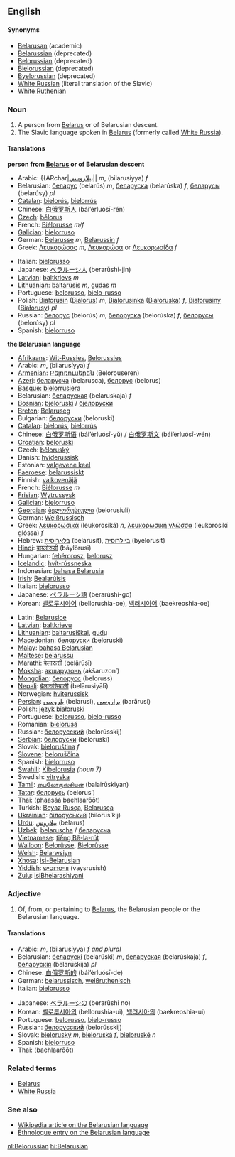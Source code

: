 ==English==

====Synonyms====
*[[Belarusan]] (academic)
*[[Belarussian]] (deprecated)
*[[Belorussian]] (deprecated)
*[[Bielorussian]] (deprecated)
*[[Byelorussian]] (deprecated)
*[[White Russian]] (literal translation of the Slavic)
*[[White Ruthenian]]

===Noun===
#A person from [[Belarus]] or of Belarusian descent.
#The Slavic language spoken in [[Belarus]] (formerly called [[White Russia]]).

====Translations====
'''person from [[Belarus]] or of Belarusian descent'''
{{top}}
*Arabic: {{ARchar|[[بيلاروسي]]|| {{IPAchar|(bilarúːsi)}} ''m'', {{ARchar|[[بيلوروسية]]}} (bilarusíyya) ''f''
*Belarusian: [[беларус]] (belarús) ''m'', [[беларуска]] (belarúska) ''f'', [[беларусы]] (belarúsy) ''pl''
*[[Catalan]]: [[bielorús]], [[bielorrús]]
*Chinese: [[白俄罗斯人]] (bái’èrluósī-rén)
*[[Czech]]: [[bělorus]]
*French: [[Biélorusse]] ''m/f''
*[[Galician]]: [[bielorruso]]
*German: [[Belarusse]] ''m'', [[Belarussin]] ''f''
*Greek: [[Λευκορώσος]] ''m'', [[Λευκορώσα]] or [[Λευκορωσίδα]] ''f''
{{mid}}
*Italian: [[bielorusso]]
*Japanese: [[ベラルーシ人]] (berarūshi-jin)
*[[Latvian]]: [[baltkrievs]] ''m''
*[[Lithuanian]]: [[baltarùsis]] ''m'', [[gudas]] ''m''
*Portuguese: [[belorusso]], [[bielo-russo]]
*Polish: [[Białorusin]] ([[Białorus]]) ''m'', [[Białorusinka]] ([[Białoruska]]) ''f'', [[Białorusiny]] ([[Białorusy]]) ''pl''
*Russian: [[белорус]] (belorús) ''m'', [[белоруска]] (belorúska) ''f'', [[белорусы]] (belorúsy) ''pl''
*Spanish: [[bielorruso]]
{{bottom}}


'''the Belarusian language'''
{{top}}
*[[Afrikaans]]: [[Wit-Russies]], [[Belorussies]]
*Arabic: {{ARchar|[[بيلاروسي]]}} {{IPAchar|(bilarúːsi)}} ''m'', {{ARchar|[[بيلوروسية]]}} (bilarusíyya) ''f''
*[[Armenian]]: [[Բելոռուսերեն]] (Belorouseren)
*[[Azeri]]: [[беларусҹа]] (belarusca), [[белорус]] (belorus)
*[[Basque]]: [[bielorrusiera]]
*Belarusian: [[беларуская]] (belaruskaja) ''f''
*[[Bosnian]]: [[bjeloruski]] / [[бјелоруски]]
*[[Breton]]: [[Belaruseg]]
*Bulgarian: [[белоруски]] (beloruski)
*[[Catalan]]: [[bielorús]], [[bielorrús]]
*Chinese: [[白俄罗斯语]] (bái’èrluósī-yǔ) / [[白俄罗斯文]] (bái’èrluósī-wén)
*[[Croatian]]: [[beloruski]]
*Czech: [[běloruský]]
*Danish: [[hviderussisk]]
*Estonian: [[valgevene keel]]
*[[Faeroese]]: [[belarussiskt]]
*Finnish: [[valkovenäjä]]
*French: [[Biélorusse]] ''m''
*[[Frisian]]: [[Wytrussysk]]
*[[Galician]]: [[bielorruso]]
*[[Georgian]]: [[ბელორუსიული]] (belorusiuli)
*German: [[Weißrussisch]]
*Greek: [[λευκορωσικά]] (leukorosiká) ''n'', [[λευκορωσική γλώσσα]] (leukorosikí glóssa) ''f''
*Hebrew: [[בלארוסית]] (belarusít), [[ביילרוסית]] (byelorusít)
*[[Hindi]]: [[बाय्लोरुसी]] (bāylōrusī)
*Hungarian: [[fehérorosz]], [[belorusz]]
*[[Icelandic]]: [[hvít-rússneska]]
*Indonesian: [[bahasa Belarusia]]
*[[Irish]]: [[Bealarúisis]]
*Italian: [[bielorusso]]
*Japanese: [[ベラルーシ語]] (berarūshi-go)
*Korean: [[벨로루시아어]] (bellorushia-oe), [[백러시아어]] (baekreoshia-oe)
{{mid}}
*Latin: [[Belarusice]]
*[[Latvian]]: [[baltkrievu]]
*[[Lithuanian]]: [[baltarusiškai]], [[gudų]]
*[[Macedonian]]: [[белоруски]] (beloruski)
*[[Malay]]: [[bahasa Belarusian]]
*[[Maltese]]: [[belarussu]]
*[[Marathi]]: [[बेलारूसी]] (belārūsī)
*[[Moksha]]: [[акшарузонь]] (akšaruzon’)
*[[Mongolian]]: [[белорусс]] (beloruss)
*[[Nepali]]: [[बेलारुसियाली]] (belārusiyālī)
*Norwegian: [[hviterussisk]]
*[[Persian]]: [[بلروسى]] (belarusi), [[براروسی]] (barārusi)
*Polish: [[język białoruski]]
*Portuguese: [[belorusso]], [[bielo-russo]]
*Romanian: [[bielorusă]]
*Russian: [[белорусский]] (belorússkij)
*[[Serbian]]: [[белоруски]] (beloruski)
*Slovak: [[bieloruština]] ''f''
*[[Slovene]]: [[beloruščina]]
*Spanish: [[bielorruso]]
*[[Swahili]]: [[Kibelorusia]] ''(noun 7)''
*Swedish: [[vitryska]]
*[[Tamil]]: [[பைலோருஸ்சியன்]] (balairūskiyan)
*[[Tatar]]: [[белорусь]] (belorus’)
*Thai: {{THchar|[[ภาษาเบลารุส]]}} (phaasáá baehlaarōōt)
*Turkish: [[Beyaz Rusça]], [[Belarusça]]
*[[Ukrainian]]: [[білоруський]] (bilorus’kij)
*[[Urdu]]: [[بيلاروس]] (belarus)
*[[Uzbek]]: [[belaruscha]] / [[беларусча]]
*[[Vietnamese]]: [[tiếng Bê-la-rút]]
*[[Walloon]]: [[Belorûsse]], [[Bielorûsse]] 
*[[Welsh]]: [[Belarwsiyn]]
*[[Xhosa]]: [[isi-Belarusian]]
*[[Yiddish]]: [[װײַסרוסיש]] (vaysrusish)
*[[Zulu]]: [[isiBhelarashiyani]]
{{bottom}}

===Adjective===
#Of, from, or pertaining to [[Belarus]], the Belarusian people or the Belarusian language.

====Translations====
{{top}}
*Arabic: {{ARchar|[[بيلاروسي]]}} {{IPAchar|(bilarúːsi)}} ''m'', {{ARchar|[[بيلوروسية]]}} (bilarusíyya) ''f and plural''
*Belarusian: [[беларускі]] (belarúski) ''m'', [[беларуская]] (belarúskaja) ''f'', [[беларускія]] (belarúskija) ''pl''
*Chinese: [[白俄罗斯]][[的]] (bái’èrluósī-de)
*German: [[belarussisch]], [[weißruthenisch]]
*Italian: [[bielorusso]]
{{mid}}
*Japanese: [[ベラルーシ]][[の]] (berarūshi no)
*Korean: [[벨로루시아]][[의]] (bellorushia-ui), [[백러시아]][[의]] (baekreoshia-ui)
*Portuguese: [[belorusso]], [[bielo-russo]]
*Russian: [[белорусский]] (belorússkij)
*Slovak: [[bieloruský]] ''m'', [[bieloruská]] ''f'', [[bieloruské]] ''n''
*Spanish: [[bielorruso]]
*Thai: {{THchar|[[เบลารุส]]}} (baehlaarōōt)
{{bottom}}

===Related terms===
*[[Belarus]]
*[[White Russia]]

===See also===
*[[w:Belarusian_language|Wikipedia article on the Belarusian language]]
*[http://www.ethnologue.com/show_language.asp?code=RUW Ethnologue entry on the Belarusian language]

[[nl:Belorussian]]
[[hi:Belarusian]]